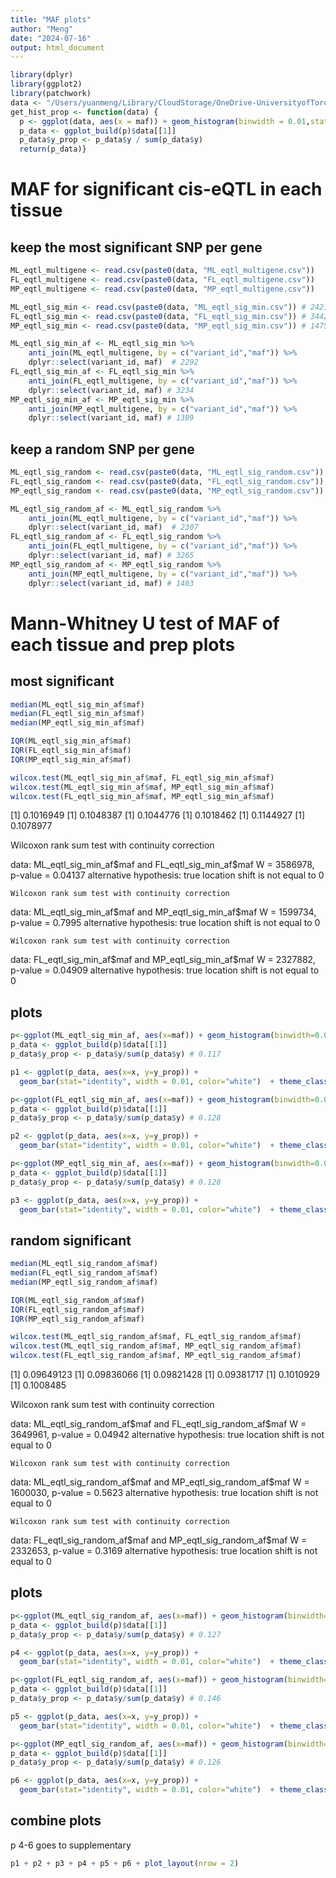 ```yaml
---
title: "MAF plots"
author: "Meng"
date: "2024-07-16"
output: html_document
---
```

```r
library(dplyr)
library(ggplot2)
library(patchwork)
data <- "/Users/yuanmeng/Library/CloudStorage/OneDrive-UniversityofToronto/Manuscripts/rumex_eqtl/eqtl/"
get_hist_prop <- function(data) {
  p <- ggplot(data, aes(x = maf)) + geom_histogram(binwidth = 0.01,stat="count")
  p_data <- ggplot_build(p)$data[[1]]
  p_data$y_prop <- p_data$y / sum(p_data$y)
  return(p_data)}
```


# MAF for significant cis-eQTL in each tissue

## keep the most significant SNP per gene
```r
ML_eqtl_multigene <- read.csv(paste0(data, "ML_eqtl_multigene.csv"))
FL_eqtl_multigene <- read.csv(paste0(data, "FL_eqtl_multigene.csv"))
MP_eqtl_multigene <- read.csv(paste0(data, "MP_eqtl_multigene.csv"))

ML_eqtl_sig_min <- read.csv(paste0(data, "ML_eqtl_sig_min.csv")) # 2421
FL_eqtl_sig_min <- read.csv(paste0(data, "FL_eqtl_sig_min.csv")) # 3442
MP_eqtl_sig_min <- read.csv(paste0(data, "MP_eqtl_sig_min.csv")) # 1475

ML_eqtl_sig_min_af <- ML_eqtl_sig_min %>% 
    anti_join(ML_eqtl_multigene, by = c("variant_id","maf")) %>% 
    dplyr::select(variant_id, maf)  # 2292
FL_eqtl_sig_min_af <- FL_eqtl_sig_min %>% 
    anti_join(FL_eqtl_multigene, by = c("variant_id","maf")) %>%
    dplyr::select(variant_id, maf) # 3234
MP_eqtl_sig_min_af <- MP_eqtl_sig_min %>% 
    anti_join(MP_eqtl_multigene, by = c("variant_id","maf")) %>%
    dplyr::select(variant_id, maf) # 1389
```

## keep a random SNP per gene
```r
ML_eqtl_sig_random <- read.csv(paste0(data, "ML_eqtl_sig_random.csv"))
FL_eqtl_sig_random <- read.csv(paste0(data, "FL_eqtl_sig_random.csv"))
MP_eqtl_sig_random <- read.csv(paste0(data, "MP_eqtl_sig_random.csv"))

ML_eqtl_sig_random_af <- ML_eqtl_sig_random %>% 
    anti_join(ML_eqtl_multigene, by = c("variant_id","maf")) %>% 
    dplyr::select(variant_id, maf)  # 2307
FL_eqtl_sig_random_af <- FL_eqtl_sig_random %>% 
    anti_join(FL_eqtl_multigene, by = c("variant_id","maf")) %>%
    dplyr::select(variant_id, maf) # 3265
MP_eqtl_sig_random_af <- MP_eqtl_sig_random %>% 
    anti_join(MP_eqtl_multigene, by = c("variant_id","maf")) %>%
    dplyr::select(variant_id, maf) # 1403
```



# Mann-Whitney U test of MAF of each tissue and prep plots
## most significant
```r
median(ML_eqtl_sig_min_af$maf)
median(FL_eqtl_sig_min_af$maf)
median(MP_eqtl_sig_min_af$maf)

IQR(ML_eqtl_sig_min_af$maf)
IQR(FL_eqtl_sig_min_af$maf)
IQR(MP_eqtl_sig_min_af$maf)

wilcox.test(ML_eqtl_sig_min_af$maf, FL_eqtl_sig_min_af$maf)
wilcox.test(ML_eqtl_sig_min_af$maf, MP_eqtl_sig_min_af$maf)
wilcox.test(FL_eqtl_sig_min_af$maf, MP_eqtl_sig_min_af$maf)
```
[1] 0.1016949
[1] 0.1048387
[1] 0.1044776
[1] 0.1018462
[1] 0.1144927
[1] 0.1078977

Wilcoxon rank sum test with continuity correction

data:  ML_eqtl_sig_min_af\$maf and FL_eqtl_sig_min_af$maf
W = 3586978, p-value = 0.04137
alternative hypothesis: true location shift is not equal to 0


	Wilcoxon rank sum test with continuity correction

data:  ML_eqtl_sig_min_af\$maf and MP_eqtl_sig_min_af$maf
W = 1599734, p-value = 0.7995
alternative hypothesis: true location shift is not equal to 0


	Wilcoxon rank sum test with continuity correction

data:  FL_eqtl_sig_min_af\$maf and MP_eqtl_sig_min_af$maf
W = 2327882, p-value = 0.04909
alternative hypothesis: true location shift is not equal to 0


## plots
```r
p<-ggplot(ML_eqtl_sig_min_af, aes(x=maf)) + geom_histogram(binwidth=0.01) 
p_data <- ggplot_build(p)$data[[1]]
p_data$y_prop <- p_data$y/sum(p_data$y) # 0.117

p1 <- ggplot(p_data, aes(x=x, y=y_prop)) +
  geom_bar(stat="identity", width = 0.01, color="white")  + theme_classic() + ggtitle("a")+ labs(x="MAF", y="Proportion")+ theme(text = element_text(size = 10)) + ylim(0, 0.13)+ geom_vline(xintercept=0.1016949, color = "red",linetype="dashed")

p<-ggplot(FL_eqtl_sig_min_af, aes(x=maf)) + geom_histogram(binwidth=0.01) 
p_data <- ggplot_build(p)$data[[1]]
p_data$y_prop <- p_data$y/sum(p_data$y) # 0.128

p2 <- ggplot(p_data, aes(x=x, y=y_prop)) +
  geom_bar(stat="identity", width = 0.01, color="white")  + theme_classic() + ggtitle("b")+ labs(x="MAF", y="Proportion")+ theme(text = element_text(size = 10)) + ylim(0, 0.13)+ geom_vline(xintercept=0.1048387, color = "red",linetype="dashed")

p<-ggplot(MP_eqtl_sig_min_af, aes(x=maf)) + geom_histogram(binwidth=0.01) 
p_data <- ggplot_build(p)$data[[1]]
p_data$y_prop <- p_data$y/sum(p_data$y) # 0.128

p3 <- ggplot(p_data, aes(x=x, y=y_prop)) +
  geom_bar(stat="identity", width = 0.01, color="white")  + theme_classic() + ggtitle("c")+ labs(x="MAF", y="Proportion")+ theme(text = element_text(size = 10)) + ylim(0, 0.13)+ geom_vline(xintercept=0.1044776, color = "red",linetype="dashed")
```



## random significant
```r
median(ML_eqtl_sig_random_af$maf)
median(FL_eqtl_sig_random_af$maf)
median(MP_eqtl_sig_random_af$maf)

IQR(ML_eqtl_sig_random_af$maf)
IQR(FL_eqtl_sig_random_af$maf)
IQR(MP_eqtl_sig_random_af$maf)

wilcox.test(ML_eqtl_sig_random_af$maf, FL_eqtl_sig_random_af$maf)
wilcox.test(ML_eqtl_sig_random_af$maf, MP_eqtl_sig_random_af$maf)
wilcox.test(FL_eqtl_sig_random_af$maf, MP_eqtl_sig_random_af$maf)
```
[1] 0.09649123
[1] 0.09836066
[1] 0.09821428
[1] 0.09381717
[1] 0.1010929
[1] 0.1008485

Wilcoxon rank sum test with continuity correction

data:  ML_eqtl_sig_random_af\$maf and FL_eqtl_sig_random_af$maf
W = 3649961, p-value = 0.04942
alternative hypothesis: true location shift is not equal to 0


	Wilcoxon rank sum test with continuity correction

data:  ML_eqtl_sig_random_af\$maf and MP_eqtl_sig_random_af$maf
W = 1600030, p-value = 0.5623
alternative hypothesis: true location shift is not equal to 0


	Wilcoxon rank sum test with continuity correction

data:  FL_eqtl_sig_random_af\$maf and MP_eqtl_sig_random_af$maf
W = 2332653, p-value = 0.3169
alternative hypothesis: true location shift is not equal to 0


## plots
```r
p<-ggplot(ML_eqtl_sig_random_af, aes(x=maf)) + geom_histogram(binwidth=0.01) 
p_data <- ggplot_build(p)$data[[1]]
p_data$y_prop <- p_data$y/sum(p_data$y) # 0.127

p4 <- ggplot(p_data, aes(x=x, y=y_prop)) +
  geom_bar(stat="identity", width = 0.01, color="white")  + theme_classic() + ggtitle("d")+ labs(x="MAF", y="Proportion")+ theme(text = element_text(size = 10))+ ylim(0, 0.15)+ geom_vline(xintercept=0.09649123, color = "red",linetype="dashed")

p<-ggplot(FL_eqtl_sig_random_af, aes(x=maf)) + geom_histogram(binwidth=0.01) 
p_data <- ggplot_build(p)$data[[1]]
p_data$y_prop <- p_data$y/sum(p_data$y) # 0.146

p5 <- ggplot(p_data, aes(x=x, y=y_prop)) +
  geom_bar(stat="identity", width = 0.01, color="white")  + theme_classic() + ggtitle("e")+ labs(x="MAF", y="Proportion")+ theme(text = element_text(size = 10))+ ylim(0, 0.15)+ geom_vline(xintercept=0.09836066, color = "red",linetype="dashed")

p<-ggplot(MP_eqtl_sig_random_af, aes(x=maf)) + geom_histogram(binwidth=0.01) 
p_data <- ggplot_build(p)$data[[1]]
p_data$y_prop <- p_data$y/sum(p_data$y) # 0.126

p6 <- ggplot(p_data, aes(x=x, y=y_prop)) +
  geom_bar(stat="identity", width = 0.01, color="white")  + theme_classic() + ggtitle("f")+ labs(x="MAF", y="Proportion")+ theme(text = element_text(size = 10)) + ylim(0, 0.15)+ geom_vline(xintercept=0.09821428, color = "red",linetype="dashed")
```


## combine plots
p 4-6 goes to supplementary
```r
p1 + p2 + p3 + p4 + p5 + p6 + plot_layout(nrow = 2)
```



